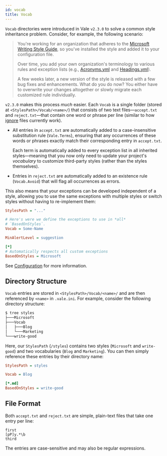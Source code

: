 ```yaml
---
id: vocab
title: Vocab
---
```


`Vocab` directories were introduced in Vale `v2.3.0` to solve a common style
inheritance problem. Consider, for example, the following scenario:

> You're working for an organization that adheres to the
> [Microsoft Writing Style Guide](https://github.com/errata-ai/Microsoft), so
> you've installed the style and added it to your configuration file.
>
> Over time, you add your own organization's terminology to various rules and
> exception lists (e.g.,
> [Acronyms.yml](https://github.com/errata-ai/Microsoft/blob/master/Microsoft/Acronyms.yml)
> and
> [Headings.yml](https://github.com/errata-ai/Microsoft/blob/master/Microsoft/Headings.yml)).
>
> A few weeks later, a new version of the style is released with a few bug fixes and
> enhancements. What do you do now? You either have to overwrite your changes altogether
> or slowly migrate each customized rule individually.

`v2.3.0` makes this process *much* easier. Each `Vocab` is a single folder
(stored at `<StylesPath>/Vocab/<name>/`) that consists of two text
files&mdash;`accept.txt` and `reject.txt`&mdash;that contain one word or phrase
per line (similar to how
[ignore](https://errata-ai.github.io/vale/styles/#spelling) files currently
work).

* All entries in `accept.txt` are automatically added to a case-insensitive
  substitution rule (`Vale.Terms`), ensuring that any occurrences of these
  words or phrases exactly match their corresponding entry in `accept.txt`.

  Each term is automatically added to every exception list in all inherited
  styles&mdash;meaning that you now only need to update your project's
  *vocabulary* to customize third-party styles (rather than the styles
  themselves).

* Entries in `reject.txt` are automatically added to an existence rule
  (`Vocab.Avoid`) that will flag all occurrences as errors.

This also means that your exceptions can be developed independent of a style,
allowing you to use the same exceptions with multiple styles or switch styles
without having to re-implement them:

```ini
StylesPath = "..."

# Here's were we define the exceptions to use in *all*
# `BasedOnStyles`.
Vocab = Some-Name

MinAlertLevel = suggestion

[*]
# Automatically respects all custom exceptions
BasedOnStyles = Microsoft
```

See [Configuration](/vale/config) for more information.

## Directory Structure

`Vocab` entries are stored in `<StylesPath>/Vocab/<name>/` and are then
referenced by `<name>` in `.vale.ini`. For example, consider the following
directory structure:

```bash
$ tree styles
├───Microsoft
├───Vocab
│   ├───Blog
│   └───Marketing
└───write-good
```

Here, our `StylesPath` (`/styles`) contains two styles (`Microsoft` and
`write-good`) and two vocabularies (`Blog` and `Marketing`). You can then
simply reference these entries by their directory name:

```ini title=".vale.ini"
StylesPath = styles

Vocab = Blog

[*.md]
BasedOnStyles = write-good
```

## File Format

Both `accept.txt` and `reject.txt` are simple, plain-text files that take one
entry per line:

```text
first
[pP]y.*\b
third
```

The entries are case-sensitive and may also be regular expressions.
